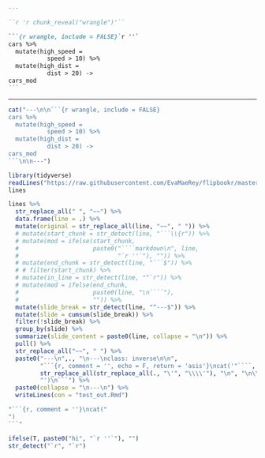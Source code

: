 

```markdown
---

``r 'r chunk_reveal("wrangle")'``
``` 


````markdown
```{r wrangle, include = FALSE}`r ''`
cars %>% 
  mutate(high_speed = 
           speed > 10) %>% 
  mutate(high_dist = 
           dist > 20) ->
cars_mod
```
````

---

```r
cat("---\n\n```{r wrangle, include = FALSE}
cars %>% 
  mutate(high_speed = 
           speed > 10) %>% 
  mutate(high_dist = 
           dist > 20) ->
cars_mod
```\n\n---")
```




```r
library(tidyverse)
readLines("https://raw.githubusercontent.com/EvaMaeRey/flipbookr/master/inst/rmarkdown/templates/most-features/skeleton/skeleton.Rmd", skipNul = F) ->
lines  

lines %>% 
  str_replace_all(" ", "~~") %>% 
  data.frame(line = .) %>% 
  mutate(original = str_replace_all(line, "~~", " ")) %>% 
  # mutate(start_chunk = str_detect(line, "```\\{r")) %>% 
  # mutate(mod = ifelse(start_chunk, 
  #                     paste0("````markdown\n", line, 
  #                            "`r ''`"), "")) %>% 
  # mutate(end_chunk = str_detect(line, "```$")) %>% 
  # # filter(start_chunk) %>% 
  # mutate(in_line = str_detect(line, "^`r")) %>% 
  # mutate(mod = ifelse(end_chunk, 
  #                     paste0(line, "\n````"),
  #                     "")) %>% 
  mutate(slide_break = str_detect(line, "^---$")) %>% 
  mutate(slide = cumsum(slide_break)) %>% 
  filter(!slide_break) %>% 
  group_by(slide) %>% 
  summarize(slide_content = paste0(line, collapse = "\n")) %>% 
  pull() %>% 
  str_replace_all("~~", " ") %>% 
  paste0("---\n",., "\n---\nclass: inverse\n\n", 
         "```{r, comment = '', echo = F, return = 'asis'}\ncat('"````, 
         str_replace_all(str_replace_all(., "\'", "\\\\'"), "\n", "\n\\\\n ") , 
         "')\n```") %>% 
  paste0(collapse = "\n---\n") %>% 
  writeLines(con = "test_out.Rmd")  

"```{r, comment = ''}\ncat("
")
```"
```


```r
  

ifelse(T, paste0("hi", "`r ''`"), "")
str_detect("`r", "`r")
```

